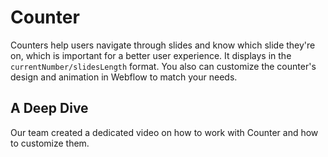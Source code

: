 
# Counter

Counters help users navigate through slides and know which slide they're on, which is important for a better user experience. It displays in the `currentNumber/slidesLength` format. You also can customize the counter's design and animation in Webflow to match your needs.


## A Deep Dive
Our team created a dedicated video on how to work with Counter and how to customize them.

<YouTubeEmbed url="https://www.youtube.com/embed/sWRUzxINCoA?si=h-Cr9oGrFP317PQH" title="" />